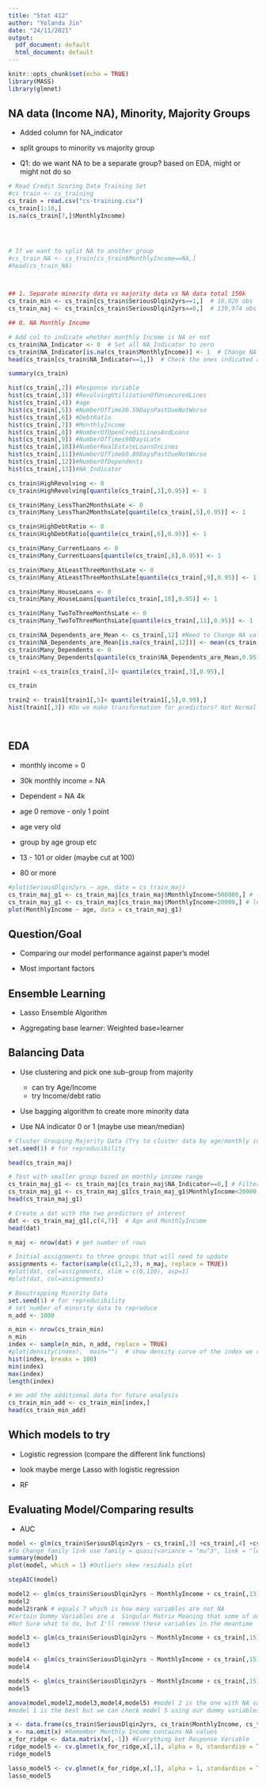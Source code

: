 ```yaml
---
title: "Stat 412"
author: "Yolanda Jin"
date: "24/11/2021"
output:
  pdf_document: default
  html_document: default
---
```


```r
knitr::opts_chunk$set(echo = TRUE)
library(MASS)
library(glmnet)
```

## NA data (Income NA), Minority, Majority Groups

- Added column for NA_indicator

- split groups to minority vs majority group



- Q1: do we want NA to be a separate group? based on EDA, might or might not do so

```r
# Read Credit Scoring Data Training Set
#cs_train <- cs_training
cs_train = read.csv("cs-training.csv")
cs_train[1:10,]
is.na(cs_train[7,]$MonthlyIncome)




# If we want to split NA to another group
#cs_train_NA <- cs_train[cs_train$MonthlyIncome==NA,]
#head(cs_train_NA)



## 1. Separate minority data vs majority data vs NA data total 150k
cs_train_min <- cs_train[cs_train$SeriousDlqin2yrs==1,]  # 10,026 obs
cs_train_maj <- cs_train[cs_train$SeriousDlqin2yrs==0,]  # 139,974 obs

```
```r
## 0. NA Monthly Income

# Add col to indicate whether monthly Income is NA or not
cs_train$NA_Indicator <- 0  # Set all NA_Indicator to zero
cs_train$NA_Indicator[is.na(cs_train$MonthlyIncome)] <- 1  # Change NA income indexes to 1
head(cs_train[cs_train$NA_Indicator==1,])  # Check the ones indicated as NA
```

```r
summary(cs_train)
```
```r

hist(cs_train[,2]) #Response Variable
hist(cs_train[,3]) #RevolvingUtilizationOfUnsecuredLines
hist(cs_train[,4]) #age
hist(cs_train[,5]) #NumberOfTime30.59DaysPastDueNotWorse
hist(cs_train[,6]) #DebtRatio
hist(cs_train[,7]) #MonthlyIncome
hist(cs_train[,8]) #NumberOfOpenCreditLinesAndLoans
hist(cs_train[,9]) #NumberOfTimes90DaysLate
hist(cs_train[,10])#NumberRealEstateLoansOrLines
hist(cs_train[,11])#NumberOfTime60.89DaysPastDueNotWorse
hist(cs_train[,12])#NumberOfDependents
hist(cs_train[,13])#NA_Indicator

```

```r
cs_train$HighRevolving <- 0
cs_train$HighRevolving[quantile(cs_train[,3],0.95)] <- 1

cs_train$Many_LessThan2MonthsLate <- 0
cs_train$Many_LessThan2MonthsLate[quantile(cs_train[,5],0.95)] <- 1

cs_train$HighDebtRatio <- 0 
cs_train$HighDebtRatio[quantile(cs_train[,6],0.95)] <- 1

cs_train$Many_CurrentLoans <- 0
cs_train$Many_CurrentLoans[quantile(cs_train[,8],0.95)] <- 1

cs_train$Many_AtLeastThreeMonthsLate <- 0
cs_train$Many_AtLeastThreeMonthsLate[quantile(cs_train[,9],0.95)] <- 1

cs_train$Many_HouseLoans <- 0
cs_train$Many_HouseLoans[quantile(cs_train[,10],0.95)] <- 1

cs_train$Many_TwoToThreeMonthsLate <- 0
cs_train$Many_TwoToThreeMonthsLate[quantile(cs_train[,11],0.95)] <- 1

cs_train$NA_Dependents_are_Mean <- cs_train[,12] #Need to Change NA values to Mean before sorting through quantiles.
cs_train$NA_Dependents_are_Mean[is.na(cs_train[,12])] <- mean(cs_train[,12], na.rm = TRUE)
cs_train$Many_Dependents <- 0
cs_train$Many_Dependents[quantile(cs_train$NA_Dependents_are_Mean,0.95)] <- 1

train1 <-cs_train[cs_train[,3]< quantile(cs_train[,3],0.95),]

```

```r
cs_train
```

```r
train2 <- train1[train1[,5]< quantile(train1[,5],0.99),]
hist(train1[,3]) #Do we make transformation for predictors? Not Normal Distribution
```

```r

```

```r

```



## EDA

- monthly income = 0

- 30k monthly income = NA

- Dependent = NA 4k

- age 0 remove - only 1 point

- age very old

- group by age group etc

- 13 - 101 or older (maybe cut at 100)

- 80 or more

```r
#plot(SeriousDlqin2yrs ~ age, data = cs_train_maj)
cs_train_maj_g1 <- cs_train_maj[cs_train_maj$MonthlyIncome<500000,] # less than 500k monthly income
cs_train_maj_g1 <- cs_train_maj[cs_train_maj$MonthlyIncome<20000,] # less than 20k monthly income
plot(MonthlyIncome ~ age, data = cs_train_maj_g1)
```

## Question/Goal

- Comparing our model performance against paper's model

- Most important factors


## Ensemble Learning

- Lasso Ensemble Algorithm

- Aggregating base learner: Weighted base=learner


## Balancing Data

- Use clustering and pick one sub-group from majority
  - can try Age/Income
  - try Income/debt ratio

- Use bagging algorithm to create more minority data

- Use NA indicator 0 or 1 (maybe use mean/median)


```r
# Cluster Grouping Majority Data (Try to cluster data by age/monthly income)
set.seed(1) # for reproducibility

head(cs_train_maj)

# Test with smaller group based on monthly income range
cs_train_maj_g1 <- cs_train_maj[cs_train_maj$NA_Indicator==0,] # Filter out NA monthly income first
cs_train_maj_g1 <- cs_train_maj_g1[cs_train_maj_g1$MonthlyIncome<20000,]  #38035 obs
head(cs_train_maj_g1)

```

```r
# Create a dat with the two predictors of interest
dat <- cs_train_maj_g1[,c(4,7)]  # Age and MonthlyIncome
head(dat)

n_maj <- nrow(dat) # get number of rows

# Initial assignments to three groups that will need to update
assignments <- factor(sample(c(1,2,3), n_maj, replace = TRUE))
#plot(dat, col=assignments, xlim = c(0,110), asp=1)
#plot(dat, col=assignments)
```

```r
# Boostrapping Minority Data
set.seed(1) # for reproducibility
# set number of minority data to reproduce
n_add <- 1000

n_min <- nrow(cs_train_min)
n_min
index <- sample(n_min, n_add, replace = TRUE)
#plot(density(index),  main="")  # show density curve of the index we randomized
hist(index, breaks = 100)
min(index)
max(index)
length(index)

# We add the additional data for future analysis
cs_train_min_add <- cs_train_min[index,]
head(cs_train_min_add)
```

## Which models to try

- Logistic regression (compare the different link functions)

- look maybe merge Lasso with logistic regression

- RF

## Evaluating Model/Comparing results

- AUC



```r
model <- glm(cs_train$SeriousDlqin2yrs ~ cs_train[,3] +cs_train[,4] +cs_train[,5] +cs_train[,6] +cs_train[,7] +cs_train[,8] +cs_train[,9] +cs_train[,10] +cs_train[,11] +cs_train[,12], family = "binomial", data = cs_train) 
#To Change family link use family = quasi(variance = "mu^3", link = "log") change quasi
summary(model)
plot(model, which = 1) #Outliers skew residuals plot
```
```r
stepAIC(model)
```
```r
model2 <- glm(cs_train$SeriousDlqin2yrs ~ MonthlyIncome + cs_train[,13] + cs_train[,14] + cs_train[,15] + cs_train[,16] + cs_train[,17] + cs_train[,18] + cs_train[,19] + cs_train[,20] + cs_train[,22], family = "binomial", data = cs_train)
model2
model2$rank # equals 7 which is how many variables are not NA
#Certain Dummy Variables are a  Singular Matrix Meaning that some of our variables can be constructed using a linear combination of some of the columns
#Not Sure what to do, but I'll remove these variables in the meantime
```

```r
model3 <- glm(cs_train$SeriousDlqin2yrs ~ MonthlyIncome + cs_train[,15] + cs_train[,16] + cs_train[,17] + cs_train[,18] + cs_train[,19], family = "binomial", data = cs_train)
model3
```

```r
model4 <- glm(cs_train$SeriousDlqin2yrs ~ MonthlyIncome + cs_train[,15] + cs_train[,16] + cs_train[,17] + cs_train[,18] + cs_train[,19], family = binomial(link = "probit"), data = cs_train)
model4
```

```r
model5 <- glm(cs_train$SeriousDlqin2yrs ~ MonthlyIncome + cs_train[,15] + cs_train[,16] + cs_train[,17] + cs_train[,18] + cs_train[,19], family = binomial(link = "cloglog"), data = cs_train) #cloglog link
model5
```

```r
anova(model,model2,model3,model4,model5) #model 2 is the one with NA values
#model 1 is the best but we can check model 5 using our dummy variables
```

```r
x <- data.frame(cs_train$SeriousDlqin2yrs, cs_train$MonthlyIncome, cs_train[,15],cs_train[,16],cs_train[,17], cs_train[,18],cs_train[,19])
x <- na.omit(x) #Remember Monthly Income contains NA values
x_for_ridge <- data.matrix(x[,-1]) #Everything but Response Variable
ridge_model5 <- cv.glmnet(x_for_ridge,x[,1], alpha = 0, standardize = TRUE, nfolds = length(x))
ridge_model5
```

```r
lasso_model5 <- cv.glmnet(x_for_ridge,x[,1], alpha = 1, standardize = TRUE, nfolds = length(x))
lasso_model5
```

```r
```

